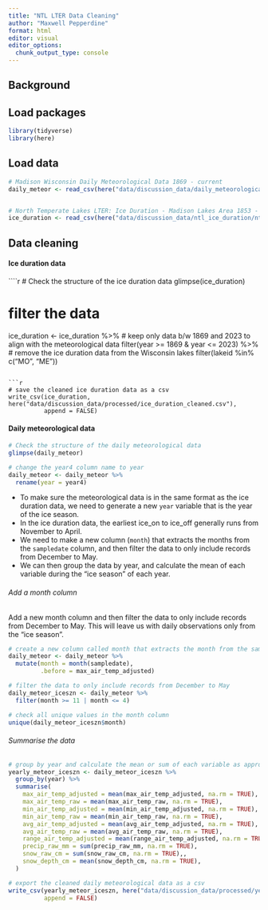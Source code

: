 ```yaml
---
title: "NTL LTER Data Cleaning"
author: "Maxwell Pepperdine"
format: html
editor: visual
editor_options: 
  chunk_output_type: console
---
```


## Background 


## Load packages

```r
library(tidyverse)
library(here)
```

## Load data

```r
# Madison Wisconsin Daily Meteorological Data 1869 - current
daily_meteor <- read_csv(here("data/discussion_data/daily_meteorological/ntl20_v13.csv"))


# North Temperate Lakes LTER: Ice Duration - Madison Lakes Area 1853 - current
ice_duration <- read_csv(here("data/discussion_data/ntl_ice_duration/ntl33_v12.csv"))
```

## Data cleaning

#### Ice duration data

````r
# Check the structure of the ice duration data
glimpse(ice_duration)

# filter the data
ice_duration <- ice_duration %>%
  # keep only data b/w 1869 and 2023 to align with the meteorological data
  filter(year >= 1869 & year <= 2023) %>% 
  # remove the ice duration data from the Wisconsin lakes
  filter(lakeid %in% c("MO", "ME"))
```

```r
# save the cleaned ice duration data as a csv
write_csv(ice_duration, here("data/discussion_data/processed/ice_duration_cleaned.csv"), 
          append = FALSE)
```


#### Daily meteorological data

```r
# Check the structure of the daily meteorological data
glimpse(daily_meteor)

# change the year4 column name to year
daily_meteor <- daily_meteor %>%
  rename(year = year4)
```

- To make sure the meteorological data is in the same format as the ice duration data, we need to generate a new `year` variable that is the year of the ice season. 
- In the ice duration data, the earliest ice_on to ice_off generally runs from November to April. 
- We need to make a new column (`month`) that extracts the months from the `sampledate` column, and then filter the data to only include records from December to May.
- We can then group the data by year, and calculate the mean of each variable during the "ice season" of each year.

###### Add a month column

Add a new month column and then filter the data to only include records from December to May. This will leave us with daily observations only from the "ice season".

```r
# create a new column called month that extracts the month from the sampledate column
daily_meteor <- daily_meteor %>%
  mutate(month = month(sampledate), 
         .before = max_air_temp_adjusted)

# filter the data to only include records from December to May
daily_meteor_iceszn <- daily_meteor %>%
  filter(month >= 11 | month <= 4)

# check all unique values in the month column
unique(daily_meteor_iceszn$month)
```

###### Summarise the data

```r
# group by year and calculate the mean or sum of each variable as appropriate
yearly_meteor_iceszn <- daily_meteor_iceszn %>%
  group_by(year) %>% 
  summarise(
    max_air_temp_adjusted = mean(max_air_temp_adjusted, na.rm = TRUE),
    max_air_temp_raw = mean(max_air_temp_raw, na.rm = TRUE),
    min_air_temp_adjusted = mean(min_air_temp_adjusted, na.rm = TRUE),
    min_air_temp_raw = mean(min_air_temp_raw, na.rm = TRUE),
    avg_air_temp_adjusted = mean(avg_air_temp_adjusted, na.rm = TRUE),
    avg_air_temp_raw = mean(avg_air_temp_raw, na.rm = TRUE),
    range_air_temp_adjusted = mean(range_air_temp_adjusted, na.rm = TRUE),
    precip_raw_mm = sum(precip_raw_mm, na.rm = TRUE),
    snow_raw_cm = sum(snow_raw_cm, na.rm = TRUE),,
    snow_depth_cm = mean(snow_depth_cm, na.rm = TRUE),
  )
```

```r
# export the cleaned daily meteorological data as a csv
write_csv(yearly_meteor_iceszn, here("data/discussion_data/processed/yearly_meteor_iceszn.csv"), 
          append = FALSE)
```













